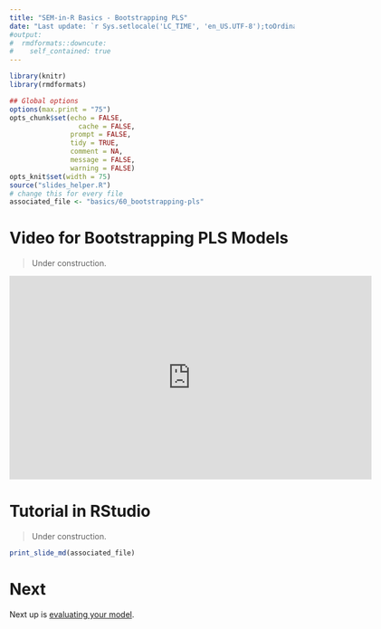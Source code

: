 ```yaml
---
title: "SEM-in-R Basics - Bootstrapping PLS"
date: "Last update: `r Sys.setlocale('LC_TIME', 'en_US.UTF-8');toOrdinal::toOrdinalDate(Sys.time())`"
#output:
#  rmdformats::downcute:
#    self_contained: true
---
```



```r
library(knitr)
library(rmdformats)

## Global options
options(max.print = "75")
opts_chunk$set(echo = FALSE,
	             cache = FALSE,
               prompt = FALSE,
               tidy = TRUE,
               comment = NA,
               message = FALSE,
               warning = FALSE)
opts_knit$set(width = 75)
source("slides_helper.R")
# change this for every file
associated_file <- "basics/60_bootstrapping-pls"

```


# Video for Bootstrapping PLS Models

> Under construction.

<iframe width="640" height="360" src="https://www.youtube.com/embed/yDCMxkgtOw8" frameborder="0" allow="accelerometer; autoplay; clipboard-write; encrypted-media; gyroscope; picture-in-picture" allowfullscreen data-external="1"></iframe>

# Tutorial in RStudio

> Under construction.


```r
print_slide_md(associated_file)

```



# Next

Next up is [evaluating your model](basics-70-evaluating-pls.html).
